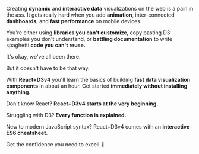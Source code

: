 
Creating **dynamic** and **interactive data** visualizations on the web is a
pain in the ass. It gets really hard when you add **animation**, inter-connected
**dashboards**, and **fast performance** on mobile devices.

You're either using **libraries you can't customize**, copy pasting D3 examples
you don't understand, or **battling documentation** to write spaghetti **code
you can't reuse.**

It's okay, we've all been there.

But it doesn't have to be that way.

With **React+D3v4** you'll learn the basics of building **fast data
visualization components** in about an hour. Get started **immediately without
installing anything.**

Don't know React? **React+D3v4 starts at the very beginning.**

Struggling with D3? **Every function is explained.**

New to modern JavaScript syntax? React+D3v4 comes with an **interactive ES6
cheatsheet.**

Get the confidence you need to excell.💪

<ReadChapter />
